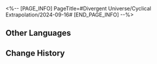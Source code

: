 <%-- [PAGE_INFO]
PageTitle=#Divergent Universe/Cyclical Extrapolation/2024-09-16#
[END_PAGE_INFO] --%>
{{Event
|name              = Cyclical Extrapolation: Detective Time
|image             = Event Cyclical Extrapolation Detective Time.png
|type              = Cyclical Extrapolation
|time_known        = yes
|time_start        = 2024-09-16 04:00:00
|time_end          = 2024-09-23 03:59:59
}}

{{Cyclical Extrapolation
|boons      = 
|curios     = Bud in the Wind
|equations  = Phantom Thief;; Fireworks Master;; Balloon Merchant
|trailblaze = 
|rewards    = Relic Remains*30; Lost Crystal*3
|boss_1_1   = Automaton Grizzly; Abundance Sprite: Malefic Ape; Dreamjolt Troupe's Sweet Gorilla; "Tomorrow in Harmonious Chords"; "Present Inebriated in Revelry"
|boss_1_2   = Disciples of Sanctus Medicus: Shape Shifter (Bug); The Ascended (Bug); Abundance Sprite: Malefic Ape (Bug); Senior Staff: Team Leader (Bug); Aurumaton Spectral Envoy (Bug); Dreamjolt Troupe's Beyond Overcooked (Bug); Dreamjolt Troupe's Sweet Gorilla (Bug); "Past Confined and Caged" (Bug); "Tomorrow in Harmonious Chords" (Bug); "Present Inebriated in Revelry" (Bug)
|boss_2_1   = Automaton Grizzly (Bug); Abundance Sprite: Malefic Ape (Bug); Dreamjolt Troupe's Sweet Gorilla (Bug); "Tomorrow in Harmonious Chords" (Bug); "Present Inebriated in Revelry" (Bug)
|boss_2_2   = Svarog (Complete); Stellaron Hunter: Kafka (Complete); Abundant Ebon Deer (Complete); Cloud Knight Lieutenant: Yanqing (Complete); Memory Zone Meme "Something Unto Death" (Complete)
|boss_3     = Argenti (Complete)
|rules      = You will not obtain Equations or Weighted Curios after achieving victory in Boss Domain; Obtain this week's Preset Constructs upon entering the first plane
|root       = Divergent Universe: The Human Comedy
}}

==Other Languages==
{{Other Languages
|en   = Cyclical Extrapolation: Detective Time
|zhs  = 周期演算：侦探时间
|zht  = 週期演算：偵探時間
|ja   = 周期演算：探偵時間
|ko   = 주기 연산: 탐정 시간
|es   = Cálculo periódico: Tiempo detectivesco
|fr   = Calcul cyclique&nbsp;: Place à l'enquête
|ru   = Цикличное вычисление: Время сыщика
|th   = การคำนวณแบบรอบ: ช่วงสืบสวน
|vi   = Ngoại Suy Chu Kỳ: Thời Gian Trinh Thám
|de   = Zyklische Berechnung: Zeit zur Untersuchung
|id   = Kalkulasi Siklus: Waktu Detektif
|pt   = Extrapolação Cíclica: Hora do Detetive
}}

==Change History==
{{Change History|2.5}}